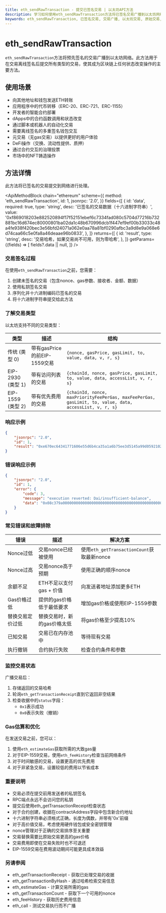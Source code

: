 ```yaml
---
title: eth_sendRawTransaction - 提交已签名交易 | 以太坊API方法
description: 学习如何使用eth_sendRawTransaction方法将已签名交易广播到以太坊网络 - 这是发送ETH、与智能合约交互和部署新合约的基本方法。
keywords: eth_sendRawTransaction, 已签名交易, 交易广播, 以太坊交易, 原始交易, 交易哈希, eth转账, gas费用, nonce管理, 智能合约交互, 交易签名, 离线签名, 广播交易, 钱包集成, web3交易, 合约部署, eip1559交易, eip2930交易, 传统交易, 以太坊广播
---
```


# eth_sendRawTransaction

`eth_sendRawTransaction`方法将预先签名的交易广播到以太坊网络。此方法用于在交易离线签名后提交所有类型的交易，使其成为区块链上任何状态改变操作的主要方法。

## 使用场景

- 向其他地址和钱包发送ETH转账
- 应用程序中的代币转移（ERC-20、ERC-721、ERC-1155）
- 开发者的智能合约部署
- dApps中的合约函数调用和状态改变
- 通过脚本或机器人的自动化交易
- 需要离线签名的多重签名钱包交互
- 元交易（无gas交易）以提供更好的用户体验
- DeFi操作（交换、流动性提供、质押）
- 通过合约交互的治理投票
- 市场中的NFT铸造操作

## 方法详情

此方法将已签名的交易提交到网络进行处理。

<ApiMethodBlock
	chain="ethereum"
	scheme={{
		method: 'eth_sendRawTransaction',
		id: 1,
		jsonrpc: '2.0',
	}}
	fields={[
		{
			id: 'data',
			required: true,
			type: 'string',
			desc: '已签名的交易数据（十六进制字符串）',
			value:
				'0xf869018203e882520894f17f52151ebef6c7334fad080c5704d77216b732881bc16d674ec80000801ba02da1c48b670996dcb1f447ef9ef00b33033c48a4fe938f420bec3e56bfd24071a062e0aa78a81bf0290afbc3a9d8e9a068e6d74caa66c5e0fa8a46deaae96b0833',
		},
	]}
	returns={[
		{
			id: 'result',
			type: 'string',
			desc: '交易哈希，如果交易尚不可用，则为零哈希',
		},
	]}
	getParams={(fields) => [
		fields?.data ||
			null,
	]}
/>

### 交易签名过程

在使用`eth_sendRawTransaction`之前，您需要：

1. 创建未签名的交易（包含nonce、gas参数、接收者、金额、数据）
2. 使用私钥签名交易
3. 序列化并十六进制编码已签名的交易
4. 将十六进制字符串提交给此方法

### 了解交易类型

以太坊支持不同的交易类型：

| 类型 | 描述 | 结构 |
|------|-------------|-----------|
| 传统 (类型 0) | 带有gasPrice的前EIP-1559交易 | `{nonce, gasPrice, gasLimit, to, value, data, v, r, s}` |
| EIP-2930 (类型 1) | 带有访问列表的交易 | `{chainId, nonce, gasPrice, gasLimit, to, value, data, accessList, v, r, s}` |
| EIP-1559 (类型 2) | 带有优先费用的交易 | `{chainId, nonce, maxPriorityFeePerGas, maxFeePerGas, gasLimit, to, value, data, accessList, v, r, s}` |

### 响应示例

```json
{
	"jsonrpc": "2.0",
	"id": 1,
	"result": "0xe670ec64341771606e55d6b4ca35a1a6b75ee3d5145a99d05921026d1527331"
}
```

### 错误响应示例

```json
{
	"jsonrpc": "2.0",
	"id": 1,
	"error": {
		"code": 3,
		"message": "execution reverted: Dai/insufficient-balance",
		"data": "0x08c379a00000000000000000000000000000000000000000000000000000000000000..."
	}
}
```

### 常见错误和故障排除

| 错误 | 描述 | 解决方案 |
|-------|-------------|----------|
| Nonce过低 | 交易nonce已经被使用 | 使用`eth_getTransactionCount`获取最新nonce |
| Nonce过高 | 交易nonce高于预期 | 使用正确的顺序nonce |
| 余额不足 | ETH不足以支付gas + 价值 | 向发送者地址添加更多ETH |
| Gas价格过低 | 提供的gas价格低于最低要求 | 增加gas价格或使用EIP-1559参数 |
| 替换交易定价过低 | 替换交易时，新的gas价格太低 | 将gas价格至少提高10% |
| 已知交易 | 交易已在内存池中 | 等待现有交易 |
| 执行撤销 | 合约执行失败 | 检查合约条件和参数 |

### 监控交易状态

广播交易后：

1. 存储返回的交易哈希
2. 轮询`eth_getTransactionReceipt`直到它返回非空结果
3. 检查收据中的`status`字段：
   - `0x1`表示成功
   - `0x0`表示失败（撤销）

### Gas估算和优化

在发送交易之前，您可以：

1. 使用`eth_estimateGas`获取所需的大致gas量
2. 对于EIP-1559交易，使用`eth_feeHistory`检查当前网络条件
3. 对于时间敏感的交易，设置更高的优先费用
4. 对于非紧急交易，设置较低的费用以节省成本

### 重要说明

- 交易必须在提交前用发送者的私钥签名
- RPC端点永远不会访问您的私钥
- 提交后使用eth_getTransactionReceipt检查状态
- 对于合约创建，收据在contractAddress字段中包含新合约地址
- 十六进制字符串必须格式正确，长度为偶数，并带有'0x'前缀
- 对于高价值交易，考虑使用硬件钱包或安全密钥管理
- nonce管理对于正确的交易排序至关重要
- 交易替换需要比原始交易更高的gas价格
- 交易费用即使在交易失败时也不可退还
- EIP-1559交易在费用波动期间可能更具成本效益

### 另请参阅

- <Link to="/docs/ethereum/core-methods/eth_getTransactionReceipt" title="检查交易状态和结果">eth_getTransactionReceipt</Link> - 获取已处理交易的收据
- <Link to="/docs/ethereum/core-methods/eth_getTransactionByHash" title="通过哈希查找交易详情">eth_getTransactionByHash</Link> - 通过哈希检索交易信息
- <Link to="/docs/ethereum/core-methods/eth_estimateGas" title="估算交易所需的gas">eth_estimateGas</Link> - 计算交易所需的gas
- <Link to="/docs/ethereum/core-methods/eth_getTransactionCount" title="获取交易排序的账户nonce">eth_getTransactionCount</Link> - 获取下一个可用的nonce
- <Link to="/docs/ethereum/core-methods/eth_feeHistory" title="获取gas估算的历史费用数据">eth_feeHistory</Link> - 获取历史费用信息
- <Link to="/docs/ethereum/core-methods/eth_call" title="测试交易执行而不挖矿">eth_call</Link> - 测试交易执行而不广播
